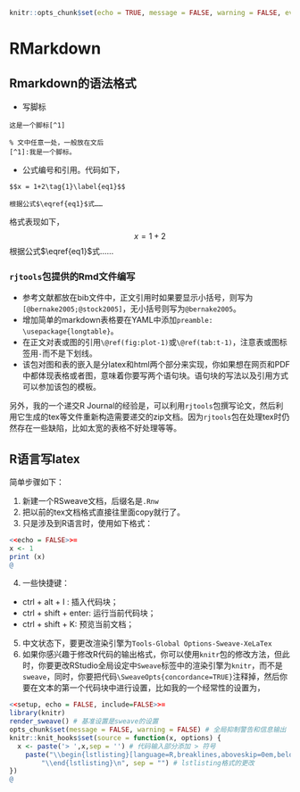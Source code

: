 ```r
knitr::opts_chunk$set(echo = TRUE, message = FALSE, warning = FALSE, eval = FALSE)
```
# RMarkdown

## Rmarkdown的语法格式

- 写脚标
```
这是一个脚标[^1]

% 文中任意一处，一般放在文后
[^1]:我是一个脚标。
```
- 公式编号和引用。代码如下，
```
$$x = 1+2\tag{1}\label{eq1}$$

根据公式$\eqref{eq1}$式……
```
格式表现如下，
$$
x=1+2\tag{1}\label{eq1}
$$
根据公式$\eqref{eq1}$式……

### `rjtools`包提供的Rmd文件编写

- 参考文献都放在bib文件中，正文引用时如果要显示小括号，则写为`[@bernake2005;@stock2005]`，无小括号则写为`@bernake2005`。
- 增加简单的markdown表格要在YAML中添加`preamble: \usepackage{longtable}`。
- 在正文对表或图的引用`\@ref(fig:plot-1)`或`\@ref(tab:t-1)`，注意表或图标签用`-`而不是下划线。
- 该包对图和表的嵌入是分latex和html两个部分来实现，你如果想在网页和PDF中都体现表格或者图，意味着你要写两个语句块。语句块的写法以及引用方式可以参加该包的模板。

另外，我的一个递交R Journal的经验是，可以利用`rjtools`包撰写论文，然后利用它生成的tex等文件重新构造需要递交的zip文档。因为`rjtools`包在处理tex时仍然存在一些缺陷，比如太宽的表格不好处理等等。

## R语言写latex

简单步骤如下：

1. 新建一个RSweave文档，后缀名是`.Rnw`
2. 把以前的tex文档格式直接往里面copy就行了。
3. 只是涉及到R语言时，使用如下格式：
```r
<<echo = FALSE>>=
x <- 1
print (x)
@
```
4. 一些快捷键：
- ctrl  + alt + I : 插入代码块；
- ctrl + shift + enter: 运行当前代码块；
- ctrl + shift + K: 预览当前文档；
5. 中文状态下，要更改渲染引擎为`Tools-Global Options-Sweave-XeLaTex`
6. 如果你感兴趣于修改R代码的输出格式，你可以使用`knitr`包的修改方法，但此时，你要更改RStudio全局设定中`Sweave`标签中的渲染引擎为`knitr`，而不是`sweave`，同时，你要把代码` \SweaveOpts{concordance=TRUE}`注释掉，然后你要在文本的第一个代码块中进行设置，比如我的一个经常性的设置为，
```r
<<setup, echo = FALSE, include=FALSE>>=
library(knitr)
render_sweave() # 基准设置是sweave的设置
opts_chunk$set(message = FALSE, warning = FALSE) # 全局抑制警告和信息输出
knitr::knit_hooks$set(source = function(x, options) {
  x <- paste('> ',x,sep = '') # 代码输入部分添加 > 符号
    paste("\\begin{lstlisting}[language=R,breaklines,aboveskip=0em,belowskip =0em,commentstyle=\\color{gray},basicstyle = {\\ttfamily\\color{RoyalBlue}},keywordstyle = \\color{RoyalBlue},stepnumber=2]\n", x,
        "\\end{lstlisting}\n", sep = "") # lstlisting格式的更改
})
@
```